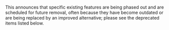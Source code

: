 This announces that specific existing features are being phased out and are scheduled for future removal, often because they have become outdated or are being replaced by an improved alternative; please see the deprecated items listed below.